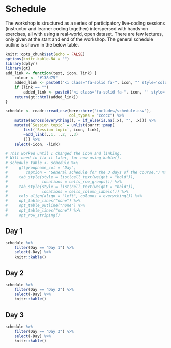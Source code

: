 # Schedule {#schedule}

The workshop is structured as a series of participatory live-coding
sessions (instructor and learner coding together) interspersed with
hands-on exercises, all with using a real-world, open dataset. There are
few lectures, only given at the start and end of the workshop. The
general schedule outline is shown in the below table.

```r
knitr::opts_chunk$set(echo = FALSE)
options(knitr.kable.NA = "")
library(dplyr)
library(gt)
add_link <- function(text, icon, link) {
    colour <- "#138d75"
    added_link <- paste0("<i class='fa-solid fa-", icon, "' style='color:", colour, "'></i>&nbsp;&nbsp;<a href=\"", link, "\">", text, "</a>")
    if (link == "")
        added_link <- paste0("<i class='fa-solid fa-", icon, "' style='color:", colour, "'></i>&nbsp;&nbsp;", text)
    return(gt::html(added_link))
}

schedule <- readr::read_csv(here::here("includes/schedule.csv"),
                            col_types = "ccccc") %>%
    mutate(across(everything(), ~ if_else(is.na(.x), "", .x))) %>%
    mutate(`Session topic` = unlist(purrr::pmap(
        list(`Session topic`, icon, link), 
        ~add_link(..1, ..2, ..3)
        ))) %>%
    select(-icon, -link) 

# This worked until I changed the icon and linking. 
# Will need to fix it later, for now using kable().
# schedule_table <- schedule %>%
#     gt(groupname_col = "Day",
#        caption = "General schedule for the 3 days of the course.") %>%
#     tab_style(style = list(cell_text(weight = "bold")),
#               locations = cells_row_groups()) %>%
#     tab_style(style = list(cell_text(weight = "bold")),
#               locations = cells_column_labels()) %>%
#     cols_align(align = "left", columns = everything()) %>%
#     opt_table_lines("none") %>%
#     opt_table_outline("none") %>%
#     opt_table_lines("none") %>%
#     opt_row_striping()
```

## Day 1

```r
schedule %>% 
    filter(Day == "Day 1") %>% 
    select(-Day) %>% 
    knitr::kable()
```

## Day 2

```r
schedule %>% 
    filter(Day == "Day 2") %>% 
    select(-Day) %>% 
    knitr::kable()
```

## Day 3

```r
schedule %>% 
    filter(Day == "Day 3") %>% 
    select(-Day) %>% 
    knitr::kable()
```
